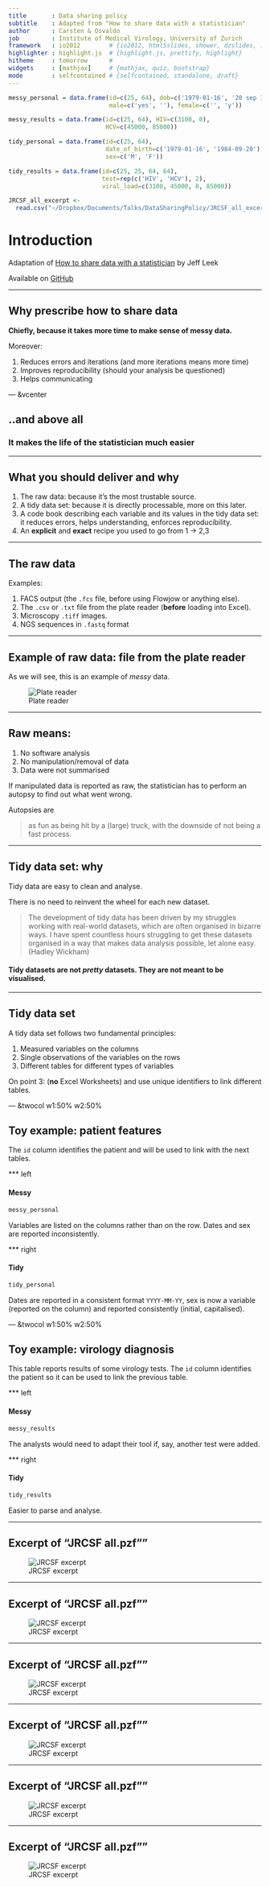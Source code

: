 ```yaml
---
title       : Data sharing policy
subtitle    : Adapted from "How to share data with a statistician"
author      : Carsten & Osvaldo
job         : Institute of Medical Virology, University of Zurich
framework   : io2012        # {io2012, html5slides, shower, dzslides, ...}
highlighter : highlight.js  # {highlight.js, prettify, highlight}
hitheme     : tomorrow      # 
widgets     : [mathjax]     # {mathjax, quiz, bootstrap}
mode        : selfcontained # {selfcontained, standalone, draft}
---
```


```r
messy_personal = data.frame(id=c(25, 64), dob=c('1979-01-16', '20 sep 1984'),
                            male=c('yes', ''), female=c('', 'y'))

messy_results = data.frame(id=c(25, 64), HIV=c(3100, 0),
                           HCV=c(45000, 85000))

tidy_personal = data.frame(id=c(25, 64),
                           date_of_birth=c('1979-01-16', '1984-09-20'),
                           sex=c('M', 'F'))

tidy_results = data.frame(id=c(25, 25, 64, 64),
                          test=rep(c('HIV', 'HCV'), 2),
                          viral_load=c(3100, 45000, 0, 85000))

JRCSF_all_excerpt <-
  read.csv("~/Dropbox/Documents/Talks/DataSharingPolicy/JRCSF_all_excerpt.csv")
```

# Introduction

Adaptation of
[How to share data with a statistician](https://github.com/jtleek/datasharing)
by Jeff Leek

Available on [GitHub](https://github.com/ozagordi/DataSharingPolicy)

---

## Why prescribe how to share data

**Chiefly, because it takes more time to make sense of messy data.**

Moreover:

1. Reduces errors and iterations (and more iterations means more time)
2. Improves reproducibility (should your analysis be questioned)
3. Helps communicating

--- &vcenter

## ..and above all

### It makes the life of the statistician much easier

---

## What you should deliver and why

1. The raw data: because it's the most trustable source.
2. A tidy data set: because it is directly processable, more on this later.
3. A code book describing each variable and its values in the tidy data set: it reduces errors, helps understanding, enforces reproducibility.
4. An **explicit** and **exact** recipe you used to go from 1 -> 2,3

---

## The raw data

Examples:

1. FACS output (the `.fcs` file, before using Flowjow or anything else).
2. The `.csv` or `.txt` file from the plate reader (**before** loading into Excel).
3. Microscopy `.tiff` images.
4. NGS sequences in `.fastq` format

---

## Example of raw data: file from the plate reader

As we will see, this is an example of _messy_ data.

![Plate reader](figures/Pico_screenshot.png)

---

## Raw means:

1. No software analysis
2. No manipulation/removal of data
3. Data were not summarised

If manipulated data is reported as raw, the statistician has to perform an
autopsy to find out what went wrong.

Autopsies are

> as fun as being hit by a (large) truck, with the downside of
> not being a fast process.

---

## Tidy data set: why

Tidy data are easy to clean and analyse.

There is no need to reinvent the wheel for each new dataset.

> The development of tidy data has been driven by my struggles working with
> real-world datasets, which are often organised in bizarre ways. I have spent
> countless hours struggling to get these datasets organised in a way that
> makes data analysis possible, let alone easy. (Hadley Wickham)

#### Tidy datasets are not _pretty_ datasets. They are not meant to be visualised.

--- 

## Tidy data set

A tidy data set follows two fundamental principles:

1. Measured variables on the columns
2. Single observations of the variables on the rows
3. Different tables for different types of variables

On point 3: (**no** Excel Worksheets) and use unique identifiers to link
different tables.

--- &twocol w1:50% w2:50%

## Toy example: patient features

The `id` column identifies the patient and will be used to link with
the next tables.

*** left

#### Messy
```r
messy_personal
```

Variables are listed on the columns rather than on the row. Dates and sex are
reported inconsistently.

*** right

#### Tidy
```r
tidy_personal
```

Dates are reported in a consistent format `YYYY-MM-YY`, sex is now a variable
(reported on the column) and reported consistently (initial, capitalised).

--- &twocol w1:50% w2:50%

## Toy example: virology diagnosis
This table reports results of some virology tests. The `id` column identifies
the patient so it can be used to link the previous table.

*** left

#### Messy
```r
messy_results
```
The analysts would need to adapt their tool if, say, another test were added.

*** right

#### Tidy
```r
tidy_results
```
Easier to parse and analyse.

---

## Excerpt of "JRCSF all.pzf""

![JRCSF excerpt](figures/JRCSF_screenshot.png)

---

## Excerpt of "JRCSF all.pzf""

![JRCSF excerpt](figures/JRCSF_screenshot_1.png)

---

## Excerpt of "JRCSF all.pzf""

![JRCSF excerpt](figures/JRCSF_screenshot_2.png)

---

## Excerpt of "JRCSF all.pzf""

![JRCSF excerpt](figures/JRCSF_screenshot_3.png)

---

## Excerpt of "JRCSF all.pzf""

![JRCSF excerpt](figures/JRCSF_screenshot_4.png)

---

## Excerpt of "JRCSF all.pzf""

![JRCSF excerpt](figures/JRCSF_screenshot_5.png)

